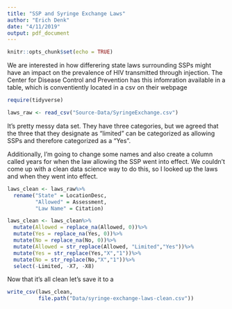 ```yaml
---
title: "SSP and Syringe Exchange Laws"
author: "Erich Denk"
date: "4/11/2019"
output: pdf_document
---
```


```r
knitr::opts_chunk$set(echo = TRUE)
```

We are interested in how differering state laws surrounding SSPs might have an impact on the prevalence of HIV transmitted through injection. The Center for Disease Control and Prevention has this infomration available in a table, which is conventiently located in a csv on their webpage  

```r
require(tidyverse)

laws_raw <- read_csv("Source-Data/SyringeExchange.csv")
```
It's pretty messy data set. They have three categories, but we agreed that the three that they designate as "limited" can be categorized as allowing SSPs and therefore categorized as a "Yes".

Additionally, I'm going to change some names and also create a column called years for when the law allowing the SSP went into effect. We couldn't come up with a clean data science way to do this, so I looked up the laws and when they went into effect. 


```r
laws_clean <- laws_raw%>%
  rename("State" = LocationDesc,
         "Allowed" = Assessment,
         "Law Name" = Citation)

laws_clean <- laws_clean%>%
  mutate(Allowed = replace_na(Allowed, 0))%>%
  mutate(Yes = replace_na(Yes, 0))%>%
  mutate(No = replace_na(No, 0))%>%
  mutate(Allowed = str_replace(Allowed, "Limited","Yes"))%>%
  mutate(Yes = str_replace(Yes,"X","1"))%>%
  mutate(No = str_replace(No,"X","1"))%>%
  select(-Limited, -X7, -X8)

```

Now that it's all clean let's save it to a 
```r
write_csv(laws_clean, 
          file.path("Data/syringe-exchange-laws-clean.csv"))
```

